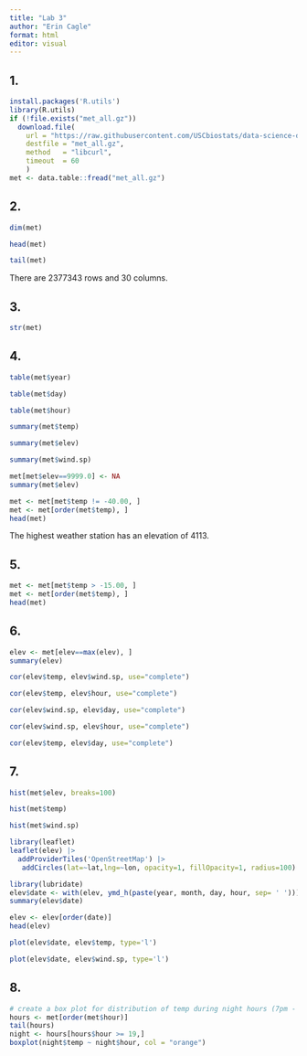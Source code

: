 ```yaml
---
title: "Lab 3"
author: "Erin Cagle"
format: html
editor: visual
---
```


## 

## 1.

```r
install.packages('R.utils')
library(R.utils)
if (!file.exists("met_all.gz"))
  download.file(
    url = "https://raw.githubusercontent.com/USCbiostats/data-science-data/master/02_met/met_all.gz",
    destfile = "met_all.gz",
    method   = "libcurl",
    timeout  = 60
    )
met <- data.table::fread("met_all.gz")
```

## 2.

```r
dim(met)

head(met)

tail(met)
```

There are 2377343 rows and 30 columns.

## 3.

```r
str(met)

```

## 4.

```r
table(met$year)

table(met$day)

table(met$hour)
```

```r
summary(met$temp)

summary(met$elev)

summary(met$wind.sp)
```

```r
met[met$elev==9999.0] <- NA
summary(met$elev)
```

```r
met <- met[met$temp != -40.00, ]
met <- met[order(met$temp), ]
head(met)
```

The highest weather station has an elevation of 4113.

## 5.

```r
met <- met[met$temp > -15.00, ]
met <- met[order(met$temp), ]
head(met)
```

## 6.

```r
elev <- met[elev==max(elev), ]
summary(elev)
```

```r
cor(elev$temp, elev$wind.sp, use="complete")
```

```r
cor(elev$temp, elev$hour, use="complete")
```

```r
cor(elev$wind.sp, elev$day, use="complete")
```

```r
cor(elev$wind.sp, elev$hour, use="complete")
```

```r
cor(elev$temp, elev$day, use="complete")
```

## 7.

```r
hist(met$elev, breaks=100)
```

```r
hist(met$temp)
```

```r
hist(met$wind.sp)
```

```r
library(leaflet)
leaflet(elev) |>
  addProviderTiles('OpenStreetMap') |> 
   addCircles(lat=~lat,lng=~lon, opacity=1, fillOpacity=1, radius=100)
```

```r
library(lubridate)
elev$date <- with(elev, ymd_h(paste(year, month, day, hour, sep= ' ')))
summary(elev$date)
```

```r
elev <- elev[order(date)]
head(elev)
```

```r
plot(elev$date, elev$temp, type='l')
```

```r
plot(elev$date, elev$wind.sp, type='l')
```

## 8.

```r
# create a box plot for distribution of temp during night hours (7pm - 11:59pm)
hours <- met[order(met$hour)]
tail(hours)
night <- hours[hours$hour >= 19,]
boxplot(night$temp ~ night$hour, col = "orange")
```
